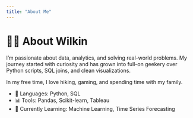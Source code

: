 ```yaml
---
title: "About Me"
---
```


# 👨‍💻 About Wilkin

I'm passionate about data, analytics, and solving real-world problems. My journey started with curiosity and has grown into full-on geekery over Python scripts, SQL joins, and clean visualizations.

In my free time, I love hiking, gaming, and spending time with my family.

- 🐍 Languages: Python, SQL  
- 📊 Tools: Pandas, Scikit-learn, Tableau  
- 🌱 Currently Learning: Machine Learning, Time Series Forecasting